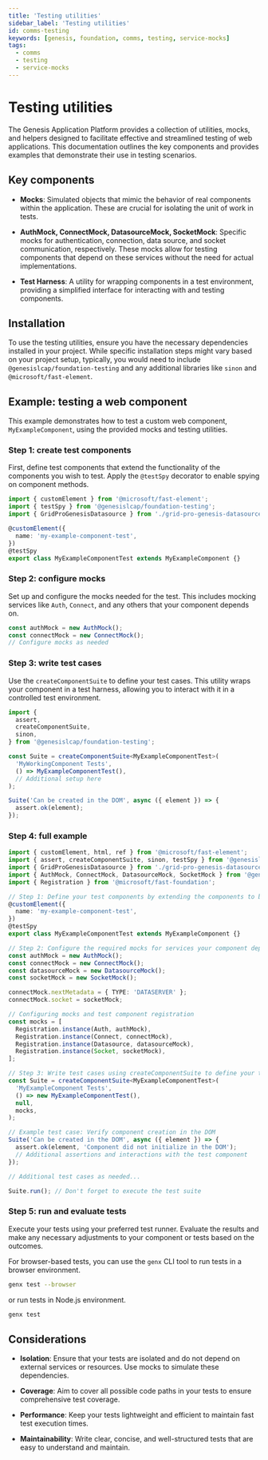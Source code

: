 ```yaml
---
title: 'Testing utilities'
sidebar_label: 'Testing utilities'
id: comms-testing
keywords: [genesis, foundation, comms, testing, service-mocks]
tags:
  - comms
  - testing
  - service-mocks
---
```


# Testing utilities

The Genesis Application Platform provides a collection of utilities, mocks, and helpers designed to facilitate effective and streamlined testing of web applications. This documentation outlines the key components and provides examples that demonstrate their use in testing scenarios.

## Key components

- **Mocks**: Simulated objects that mimic the behavior of real components within the application. These are crucial for isolating the unit of work in tests.

- **AuthMock, ConnectMock, DatasourceMock, SocketMock**: Specific mocks for authentication, connection, data source, and socket communication, respectively. These mocks allow for testing components that depend on these services without the need for actual implementations.

- **Test Harness**: A utility for wrapping components in a test environment, providing a simplified interface for interacting with and testing components.

## Installation

To use the testing utilities, ensure you have the necessary dependencies installed in your project. While specific installation steps might vary based on your project setup, typically, you would need to include `@genesislcap/foundation-testing` and any additional libraries like `sinon` and `@microsoft/fast-element`.

## Example: testing a web component

This example demonstrates how to test a custom web component, `MyExampleComponent`, using the provided mocks and testing utilities.

### Step 1: create test components

First, define test components that extend the functionality of the components you wish to test. Apply the `@testSpy` decorator to enable spying on component methods.

```typescript
import { customElement } from '@microsoft/fast-element';
import { testSpy } from '@genesislcap/foundation-testing';
import { GridProGenesisDatasource } from './grid-pro-genesis-datasource';

@customElement({
  name: 'my-example-component-test',
})
@testSpy
export class MyExampleComponentTest extends MyExampleComponent {}
```

### Step 2: configure mocks

Set up and configure the mocks needed for the test. This includes mocking services like `Auth`, `Connect`, and any others that your component depends on.

```typescript
const authMock = new AuthMock();
const connectMock = new ConnectMock();
// Configure mocks as needed
```

### Step 3: write test cases

Use the `createComponentSuite` to define your test cases. This utility wraps your component in a test harness, allowing you to interact with it in a controlled test environment.

```typescript
import {
  assert,
  createComponentSuite,
  sinon,
} from '@genesislcap/foundation-testing';

const Suite = createComponentSuite<MyExampleComponentTest>(
  'MyWorkingComponent Tests',
  () => MyExampleComponentTest(),
  // Additional setup here
);

Suite('Can be created in the DOM', async ({ element }) => {
  assert.ok(element);
});
```

### Step 4: full example

```typescript
import { customElement, html, ref } from '@microsoft/fast-element';
import { assert, createComponentSuite, sinon, testSpy } from '@genesislcap/foundation-testing';
import { GridProGenesisDatasource } from './grid-pro-genesis-datasource';
import { AuthMock, ConnectMock, DatasourceMock, SocketMock } from '@genesislcap/foundation-comms';
import { Registration } from '@microsoft/fast-foundation';

// Step 1: Define your test components by extending the components to be tested
@customElement({
  name: 'my-example-component-test',
})
@testSpy
export class MyExampleComponentTest extends MyExampleComponent {}

// Step 2: Configure the required mocks for services your component depends on
const authMock = new AuthMock();
const connectMock = new ConnectMock();
const datasourceMock = new DatasourceMock();
const socketMock = new SocketMock();

connectMock.nextMetadata = { TYPE: 'DATASERVER' };
connectMock.socket = socketMock;

// Configuring mocks and test component registration
const mocks = [
  Registration.instance(Auth, authMock),
  Registration.instance(Connect, connectMock),
  Registration.instance(Datasource, datasourceMock),
  Registration.instance(Socket, socketMock),
];

// Step 3: Write test cases using createComponentSuite to define your test suite
const Suite = createComponentSuite<MyExampleComponentTest>(
  'MyExampleComponent Tests',
  () => new MyExampleComponentTest(),
  null,
  mocks,
);

// Example test case: Verify component creation in the DOM
Suite('Can be created in the DOM', async ({ element }) => {
  assert.ok(element, 'Component did not initialize in the DOM');
  // Additional assertions and interactions with the test component
});

// Additional test cases as needed...

Suite.run(); // Don't forget to execute the test suite
```

### Step 5: run and evaluate tests

Execute your tests using your preferred test runner. Evaluate the results and make any necessary adjustments to your component or tests based on the outcomes.

For browser-based tests, you can use the `genx` CLI tool to run tests in a browser environment.

```bash
genx test --browser
```

or run tests in Node.js environment.

```bash
genx test
```

## Considerations

- **Isolation**: Ensure that your tests are isolated and do not depend on external services or resources. Use mocks to simulate these dependencies.

- **Coverage**: Aim to cover all possible code paths in your tests to ensure comprehensive test coverage.

- **Performance**: Keep your tests lightweight and efficient to maintain fast test execution times.

- **Maintainability**: Write clear, concise, and well-structured tests that are easy to understand and maintain.
